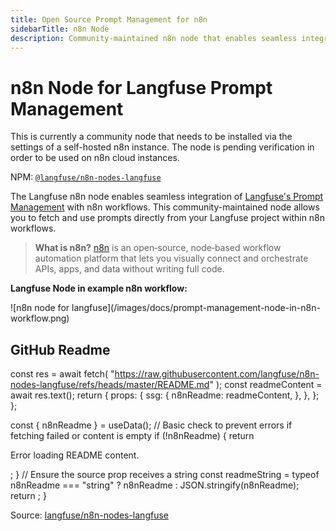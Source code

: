 ```yaml
---
title: Open Source Prompt Management for n8n
sidebarTitle: n8n Node
description: Community-maintained n8n node that enables seamless integration of Langfuse prompt management capabilities into n8n workflows.
---
```


# n8n Node for Langfuse Prompt Management


<Callout type="info">

This is currently a community node that needs to be installed via the settings of a self-hosted n8n instance. The node is pending verification in order to be used on n8n cloud instances.

NPM: [`@langfuse/n8n-nodes-langfuse`](https://www.npmjs.com/package/@langfuse/n8n-nodes-langfuse)

</Callout>

The Langfuse n8n node enables seamless integration of [Langfuse's Prompt Management](/docs/prompts/get-started) with n8n workflows. This community-maintained node allows you to fetch and use prompts directly from your Langfuse project within n8n workflows.

> **What is n8n?** [n8n](https://github.com/n8n-io/n8n) is an open‑source, node‑based workflow automation platform that lets you visually connect and orchestrate APIs, apps, and data without writing full code.

**Langfuse Node in example n8n workflow:**

<Frame border fullWidth>
  ![n8n node for
  langfuse](/images/docs/prompt-management-node-in-n8n-workflow.png)
</Frame>

## GitHub Readme


  const res = await fetch(
    "https://raw.githubusercontent.com/langfuse/n8n-nodes-langfuse/refs/heads/master/README.md"
  );
  const readmeContent = await res.text();
  return {
    props: {
      ssg: {
        n8nReadme: readmeContent,
      },
    },
  };
};

  const { n8nReadme } = useData();
  // Basic check to prevent errors if fetching failed or content is empty
  if (!n8nReadme) {
    return <p>Error loading README content.</p>;
  }
  // Ensure the source prop receives a string
  const readmeString =
    typeof n8nReadme === "string" ? n8nReadme : JSON.stringify(n8nReadme);
  return <Playground source={readmeString} />;
}

<div className="p-6 mt-6 border bg-card rounded-md">
  <N8nNodeReadme />
</div>

Source: [langfuse/n8n-nodes-langfuse](https://github.com/langfuse/n8n-nodes-langfuse)

